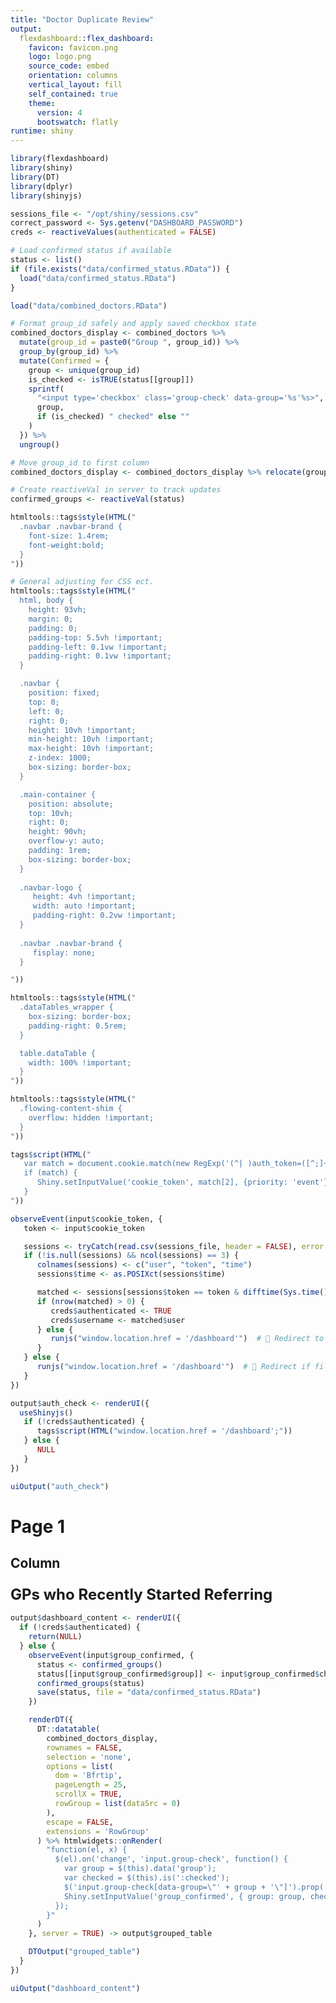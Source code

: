 ```yaml
---
title: "Doctor Duplicate Review"
output: 
  flexdashboard::flex_dashboard:
    favicon: favicon.png
    logo: logo.png
    source_code: embed
    orientation: columns
    vertical_layout: fill
    self_contained: true
    theme: 
      version: 4
      bootswatch: flatly
runtime: shiny
---
```


```r
library(flexdashboard)
library(shiny)
library(DT)
library(dplyr)
library(shinyjs)

sessions_file <- "/opt/shiny/sessions.csv"
correct_password <- Sys.getenv("DASHBOARD_PASSWORD")
creds <- reactiveValues(authenticated = FALSE)

# Load confirmed status if available
status <- list()
if (file.exists("data/confirmed_status.RData")) {
  load("data/confirmed_status.RData")
}

load("data/combined_doctors.RData")

# Format group_id safely and apply saved checkbox state
combined_doctors_display <- combined_doctors %>%
  mutate(group_id = paste0("Group ", group_id)) %>%
  group_by(group_id) %>%
  mutate(Confirmed = {
    group <- unique(group_id)
    is_checked <- isTRUE(status[[group]])
    sprintf(
      "<input type='checkbox' class='group-check' data-group='%s'%s>",
      group,
      if (is_checked) " checked" else ""
    )
  }) %>%
  ungroup()

# Move group_id to first column
combined_doctors_display <- combined_doctors_display %>% relocate(group_id, .before = 1)

# Create reactiveVal in server to track updates
confirmed_groups <- reactiveVal(status)
```

```r

htmltools::tags$style(HTML("
  .navbar .navbar-brand {
    font-size: 1.4rem;
    font-weight:bold;
  }
"))

# General adjusting for CSS ect.
htmltools::tags$style(HTML("
  html, body {
    height: 93vh;
    margin: 0;
    padding: 0;
    padding-top: 5.5vh !important;
    padding-left: 0.1vw !important;
    padding-right: 0.1vw !important;
  }

  .navbar {
    position: fixed;
    top: 0;
    left: 0;
    right: 0;
    height: 10vh !important;
    min-height: 10vh !important;
    max-height: 10vh !important;
    z-index: 1000;
    box-sizing: border-box;
  }

  .main-container {
    position: absolute;
    top: 10vh;
    right: 0;
    height: 90vh;
    overflow-y: auto;
    padding: 1rem;
    box-sizing: border-box;
  }
  
  .navbar-logo {
     height: 4vh !important;
     width: auto !important;
     padding-right: 0.2vw !important;
  }
  
  .navbar .navbar-brand {
     fisplay: none;
  }

"))

htmltools::tags$style(HTML("
  .dataTables_wrapper {
    box-sizing: border-box;
    padding-right: 0.5rem;
  }

  table.dataTable {
    width: 100% !important;
  }
"))

htmltools::tags$style(HTML("
  .flowing-content-shim {
    overflow: hidden !important;
  }
"))

```

```r
tags$script(HTML("
   var match = document.cookie.match(new RegExp('(^| )auth_token=([^;]+)'));
   if (match) {
      Shiny.setInputValue('cookie_token', match[2], {priority: 'event'});
   }
"))
```

```r
observeEvent(input$cookie_token, {
   token <- input$cookie_token

   sessions <- tryCatch(read.csv(sessions_file, header = FALSE), error = function(e) NULL)
   if (!is.null(sessions) && ncol(sessions) == 3) {
      colnames(sessions) <- c("user", "token", "time")
      sessions$time <- as.POSIXct(sessions$time)

      matched <- sessions[sessions$token == token & difftime(Sys.time(), sessions$time, units = "secs") < 86400, ]
      if (nrow(matched) > 0) {
         creds$authenticated <- TRUE
         creds$username <- matched$user
      } else {
         runjs("window.location.href = '/dashboard'")  # 🔁 Redirect to home if invalid
      }
   } else {
      runjs("window.location.href = '/dashboard'")  # 🔁 Redirect if file unreadable
   }
})
```

```r
output$auth_check <- renderUI({
  useShinyjs()
   if (!creds$authenticated) {
      tags$script(HTML("window.location.href = '/dashboard';"))
   } else {
      NULL
   }
})
```

```r
uiOutput("auth_check")
```


# Page 1

Column {data-width=100%}
-----------------------------------------------------------------------

### <span style="font-size: 1.5rem;">GPs who Recently Started Referring</span>

```r
output$dashboard_content <- renderUI({
  if (!creds$authenticated) {
    return(NULL)
  } else {
    observeEvent(input$group_confirmed, {
      status <- confirmed_groups()
      status[[input$group_confirmed$group]] <- input$group_confirmed$checked
      confirmed_groups(status)
      save(status, file = "data/confirmed_status.RData")
    })

    renderDT({
      DT::datatable(
        combined_doctors_display,
        rownames = FALSE,
        selection = 'none',
        options = list(
          dom = 'Bfrtip',
          pageLength = 25,
          scrollX = TRUE,
          rowGroup = list(dataSrc = 0)
        ),
        escape = FALSE,
        extensions = 'RowGroup'
      ) %>% htmlwidgets::onRender(
        "function(el, x) {
          $(el).on('change', 'input.group-check', function() {
            var group = $(this).data('group');
            var checked = $(this).is(':checked');
            $('input.group-check[data-group=\"' + group + '\"]').prop('checked', checked);
            Shiny.setInputValue('group_confirmed', { group: group, checked: checked }, { priority: 'event' });
          });
        }"
      )
    }, server = TRUE) -> output$grouped_table

    DTOutput("grouped_table")
  }
})
```

```r
uiOutput("dashboard_content")
```






